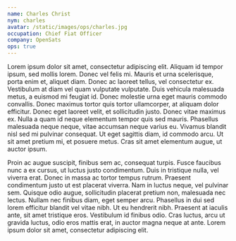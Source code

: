 ```yaml
---
name: Charles Christ
nym: charles
avatar: /static/images/ops/charles.jpg
occupation: Chief Fiat Officer
company: OpenSats
ops: true
---
```


Lorem ipsum dolor sit amet, consectetur adipiscing elit. Aliquam id tempor
ipsum, sed mollis lorem. Donec vel felis mi. Mauris et urna scelerisque, porta
enim et, aliquet diam. Donec ac laoreet tellus, vel consectetur ex. Vestibulum
at diam vel quam vulputate vulputate. Duis vehicula malesuada metus, a euismod
mi feugiat id. Donec molestie urna eget mauris commodo convallis. Donec maximus
tortor quis tortor ullamcorper, at aliquam dolor efficitur. Donec eget laoreet
velit, et sollicitudin justo. Donec vitae maximus ex. Nulla a quam id neque
elementum tempor quis sed mauris. Phasellus malesuada neque neque, vitae
accumsan neque varius eu. Vivamus blandit nisl sed mi pulvinar consequat. Ut
eget sagittis diam, id commodo arcu. Ut sit amet pretium mi, et posuere metus.
Cras sit amet elementum augue, ut auctor ipsum.

Proin ac augue suscipit, finibus sem ac, consequat turpis. Fusce faucibus nunc a
ex cursus, ut luctus justo condimentum. Duis in tristique nulla, vel viverra
erat. Donec in massa ac tortor tempus rutrum. Praesent condimentum justo ut est
placerat viverra. Nam in luctus neque, vel pulvinar sem. Quisque odio augue,
sollicitudin placerat pretium non, malesuada nec lectus. Nullam nec finibus
diam, eget semper arcu. Phasellus in dui sed lorem efficitur blandit vel vitae
nibh. Ut eu hendrerit nibh. Praesent at iaculis ante, sit amet tristique eros.
Vestibulum id finibus odio. Cras luctus, arcu ut gravida luctus, odio eros
mattis erat, in auctor magna neque at ante. Lorem ipsum dolor sit amet,
consectetur adipiscing elit.
